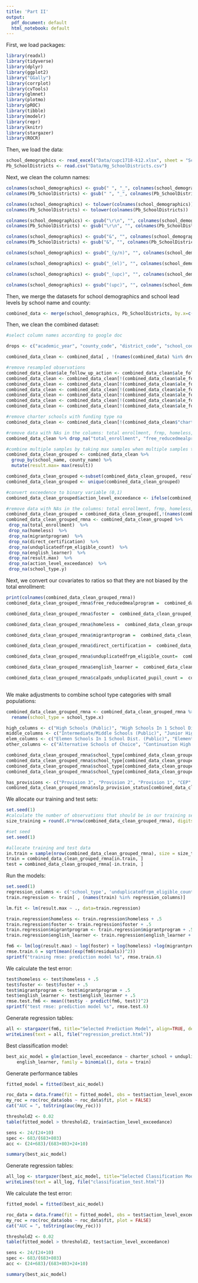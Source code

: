 ```yaml
---
title: 'Part II'
output:
  pdf_document: default
  html_notebook: default
---
```


First, we load packages:
```r
library(readxl)
library(tidyverse)
library(dplyr)
library(ggplot2)
library("GGally")
library(corrplot)
library(cvTools)
library(glmnet)
library(plotmo)
library(pROC)
library(tibble)
library(modelr)
library(repr)
library(knitr)
library(stargazer)
library(ROCR)
```

Then, we load the data:
```r
school_demographics <- read_excel("Data/cupc1718-k12.xlsx", sheet = "School-Level CALPADS UPC Data", skip = 1)
Pb_SchoolDistricts <- read.csv("Data/Hg_SchoolDistricts.csv")

```

Next, we clean the column names:
```r
colnames(school_demographics) <- gsub(" ", "_", colnames(school_demographics))
colnames(Pb_SchoolDistricts) <- gsub(" ", "_", colnames(Pb_SchoolDistricts))

colnames(school_demographics) <- tolower(colnames(school_demographics))
colnames(Pb_SchoolDistricts) <- tolower(colnames(Pb_SchoolDistricts))

colnames(school_demographics) <- gsub("\r\n", "", colnames(school_demographics))
colnames(Pb_SchoolDistricts) <- gsub("\r\n", "", colnames(Pb_SchoolDistricts))

colnames(school_demographics) <- gsub("&", "", colnames(school_demographics))
colnames(Pb_SchoolDistricts) <- gsub("&", "", colnames(Pb_SchoolDistricts))

colnames(school_demographics) <- gsub("_(y/n)", "", colnames(school_demographics), fixed=TRUE)

colnames(school_demographics) <- gsub("_(el)", "", colnames(school_demographics), fixed=TRUE)

colnames(school_demographics) <- gsub("_(upc)", "", colnames(school_demographics), fixed=TRUE)

colnames(school_demographics) <- gsub("(upc)", "", colnames(school_demographics), fixed=TRUE)

```


Then, we merge the datasets for school demographics and school lead levels by school name and county:
```r
combined_data <- merge(school_demographics, Pb_SchoolDistricts, by.x=c("school_name", "county_name"), by.y = c("school_name", "school_county")) 

```

Then, we clean the combined dataset:
```r
#select column names according to google doc

drops <- c("academic_year", "county_code", "district_code", "school_code", "charter_number", "irc", "low_grade", "high_grade", "unduplicated", "calpads_fall_1", "pscode", "district", "school_address", "school_site_name", "xmod", "rpt_unit", "water_system_county", "samp_date", "sample_loaddate", "samp_loaded", "samp_time", "pws_id")

combined_data_clean <- combined_data[ , !(names(combined_data) %in% drops)]

#remove resampled observations
combined_data_clean$ale_follow_up_action <- combined_data_clean$ale_follow_up_action %>% replace_na('NA')
combined_data_clean <- combined_data_clean[!(combined_data_clean$ale_follow_up_action == "Resampled"),]
combined_data_clean <- combined_data_clean[!(combined_data_clean$ale_follow_up_action == "Resampled (Incorrect initial sampling method)"),]
combined_data_clean <- combined_data_clean[!(combined_data_clean$ale_follow_up_action == "Initial Sample Incorrectly Sampled"),]
combined_data_clean <- combined_data_clean[!(combined_data_clean$ale_follow_up_action == "Incorrect initial sample, not drinking water location"),]
combined_data_clean <- combined_data_clean[!(combined_data_clean$ale_follow_up_action == "Resamped"),]
combined_data_clean <- combined_data_clean[!(combined_data_clean$ale_follow_up_action == "Resampled, Incorrect Initial Sampling"),]

#remove charter schools with funding type na
combined_data_clean <- combined_data_clean[!(combined_data_clean$"charter_school" == "Yes" & combined_data_clean$charter_funding_type == "N/A"),]

#remove data with NAs in the columns: total enrollment, frmp, homeless, migrant, direct certification, undup, el, results, action level exceedence, school_type
combined_data_clean %>% drop_na("total_enrollment", "free_reducedmealprogram", "homeless", "migrantprogram", "direct_certification", "unduplicatedfrpm_eligible_count", "english_learner" , "result", "action_level_exceedance", "school_type.y")

#combine multiple samples by taking max samples when multiple samples taken at a school
combined_data_clean_grouped <- combined_data_clean %>% 
  group_by(school_name, county_name) %>% 
  mutate(result.max= max(result))

combined_data_clean_grouped <-subset(combined_data_clean_grouped, result==result.max)
combined_data_clean_grouped <- unique(combined_data_clean_grouped)

#convert exceedence to binary variable (0,1)
combined_data_clean_grouped$action_level_exceedance <- ifelse(combined_data_clean_grouped$action_level_exceedance=="Yes",1,0)

#remove data with NAs in the columns: total enrollment, frmp, homeless, migrant, direct certification, undup, el, results, action level exceedence, school_type
combined_data_clean_grouped = combined_data_clean_grouped[,!(names(combined_data_clean_grouped) =='result')]
combined_data_clean_grouped_rmna <- combined_data_clean_grouped %>% 
 drop_na(total_enrollment)  %>%
 drop_na(homeless)  %>%
 drop_na(migrantprogram)  %>%
 drop_na(direct_certification)  %>%
 drop_na(unduplicatedfrpm_eligible_count)  %>%
 drop_na(english_learner)  %>%
 drop_na(result.max)  %>%
 drop_na(action_level_exceedance)  %>%
 drop_na(school_type.y)

```


Next, we convert our covariates to ratios so that they are not biased by the total enrollment:
```r
print(colnames(combined_data_clean_grouped_rmna))
combined_data_clean_grouped_rmna$free_reducedmealprogram =  combined_data_clean_grouped_rmna$free_reducedmealprogram/combined_data_clean_grouped_rmna$total_enrollment

combined_data_clean_grouped_rmna$foster =  combined_data_clean_grouped_rmna$foster/combined_data_clean_grouped_rmna$total_enrollment

combined_data_clean_grouped_rmna$homeless =  combined_data_clean_grouped_rmna$homeless/combined_data_clean_grouped_rmna$total_enrollment

combined_data_clean_grouped_rmna$migrantprogram =  combined_data_clean_grouped_rmna$migrantprogram/combined_data_clean_grouped_rmna$total_enrollment

combined_data_clean_grouped_rmna$direct_certification =  combined_data_clean_grouped_rmna$direct_certification/combined_data_clean_grouped_rmna$total_enrollment

combined_data_clean_grouped_rmna$unduplicatedfrpm_eligible_count=  combined_data_clean_grouped_rmna$unduplicatedfrpm_eligible_count/combined_data_clean_grouped_rmna$total_enrollment

combined_data_clean_grouped_rmna$english_learner =  combined_data_clean_grouped_rmna$english_learner /combined_data_clean_grouped_rmna$total_enrollment

combined_data_clean_grouped_rmna$calpads_unduplicated_pupil_count =  combined_data_clean_grouped_rmna$calpads_unduplicated_pupil_count /combined_data_clean_grouped_rmna$total_enrollment
  
```

We make adjustments to combine school type categories with small populations:
```r
combined_data_clean_grouped_rmna <- combined_data_clean_grouped_rmna %>%
  rename(school_type = school_type.x)

high_columns <- c("High Schools (Public)", "High Schools In 1 School Dist. (Public)")
middle_columns <- c("Intermediate/Middle Schools (Public)", "Junior High Schools (Public)")
elem_columns <- c("Elemen Schools In 1 School Dist. (Public)", "Elementary Schools (Public)")
other_columns <- c("Alternative Schools of Choice", "Continuation High Schools", "District Community Day Schools", "K-12 Schools (Public)", "Opportunity Schools", "Preschool", "County Community", "Special Education Schools (Public)", "Juvenile Court Schools")

combined_data_clean_grouped_rmna$school_type[combined_data_clean_grouped_rmna$school_type %in% high_columns] <- "High"
combined_data_clean_grouped_rmna$school_type[combined_data_clean_grouped_rmna$school_type %in% middle_columns] <- "Middle"
combined_data_clean_grouped_rmna$school_type[combined_data_clean_grouped_rmna$school_type %in% elem_columns] <- "Elem"
combined_data_clean_grouped_rmna$school_type[combined_data_clean_grouped_rmna$school_type %in% other_columns] <- "Other"

has_provisions <- c("Provision 3", "Provision 2", "Provision 1", "CEP", "Breakfast Provision 2", "Lunch Provision 2")
combined_data_clean_grouped_rmna$nslp_provision_status[combined_data_clean_grouped_rmna$nslp_provision_status %in% has_provisions] <- "Provisions"
```


We allocate our training and test sets:
```r
set.seed(1)
#calculate the number of observations that should be in our training set
size_training = round(.8*nrow(combined_data_clean_grouped_rmna), digits = 0)

#set seed
set.seed(1)

#allocate training and test data
in.train = sample(nrow(combined_data_clean_grouped_rmna), size = size_training)
train = combined_data_clean_grouped_rmna[in.train, ]
test = combined_data_clean_grouped_rmna[-in.train, ]

```


Run the models:
```r
set.seed(1)
regression_columns <- c('school_type', 'unduplicatedfrpm_eligible_count', 'foster', 'homeless', 'migrantprogram', 'english_learner', 'charter_school', 'nslp_provision_status', 'result.max')
train.regression <- train[ , (names(train) %in% regression_columns)]

lm.fit <- lm(result.max ~ ., data=train.regression)

train.regression$homeless <- train.regression$homeless + .5
train.regression$foster <- train.regression$foster + .5
train.regression$migrantprogram <- train.regression$migrantprogram + .5
train.regression$english_learner <- train.regression$english_learner + .5

fm6 <- lm(log(result.max) ~ log(foster) + log(homeless) +log(migrantprogram) + log(english_learner), data=train.regression)
rmse.train.6 = sqrt(mean((exp(fm6$residuals))^2))
sprintf("training rmse: prediction model %s", rmse.train.6)

```


We calculate the test error:

```r
test$homeless <- test$homeless + .5
test$foster <- test$foster + .5
test$migrantprogram <- test$migrantprogram + .5
test$english_learner <- test$english_learner + .5
rmse.test.fm6 <- mean((test$y - predict(fm6, test))^2)
sprintf("test rmse: prediction model %s", rmse.test.6)
```


Generate regression tables:
```r
all <- stargazer(fm6, title="Selected Prediction Model", align=TRUE, dep.var.labels=c("Maximum Lead (ug/L)"), no.space=TRUE, type = "html")
writeLines(text = all, file("regression_predict.html"))
```


Best classification model:
```r
best_aic_model = glm(action_level_exceedance ~ charter_school + unduplicatedfrpm_eligible_count + 
    english_learner, family = binomial(), data = train)
```

Generate performance tables
```r
fitted_model = fitted(best_aic_model)

roc_data = data.frame(fit = fitted_model, obs = test$action_level_exceedance)
my_roc = roc(roc_data$obs ~ roc_data$fit, plot = FALSE)
cat("AUC = ", toString(auc(my_roc)))

threshold2 <- 0.02
table(fitted_model > threshold2, train$action_level_exceedance)

sens <- 24/(24+10)
spec <- 683/(683+803)
acc <- (24+683)/(683+803+24+10)

```
```r
summary(best_aic_model)
```


Generate regression tables:

```r
all_log <- stargazer(best_aic_model, title="Selected Classification Model", align=TRUE, dep.var.labels=c("Probability of Exceedance"), no.space=TRUE, type = "html")
writeLines(text = all_log, file("classification_test.html"))

```

We calculate the test error:
```r
fitted_model = fitted(best_aic_model)

roc_data = data.frame(fit = fitted_model, obs = test$action_level_exceedance)
my_roc = roc(roc_data$obs ~ roc_data$fit, plot = FALSE)
cat("AUC = ", toString(auc(my_roc)))

threshold2 <- 0.02
table(fitted_model > threshold2, test$action_level_exceedance)

sens <- 24/(24+10)
spec <- 683/(683+803)
acc <- (24+683)/(683+803+24+10)

```
```r
summary(best_aic_model)
```

